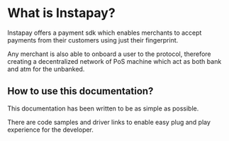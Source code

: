 # What is Instapay?
 
Instapay offers a payment sdk which enables merchants to accept payments from their customers using just their fingerprint.

Any merchant is also able to onboard a user to the protocol, therefore creating a decentralized network of PoS machine
which act as both bank and atm for the unbanked.

## How to use this documentation?

This documentation has been written to be as simple as possible.

There are code samples and driver links to enable easy plug and play experience for the developer.
